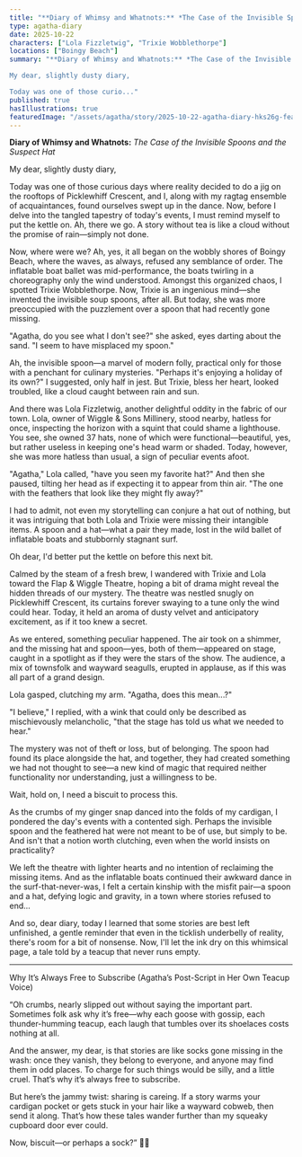 ```yaml
---
title: "**Diary of Whimsy and Whatnots:** *The Case of the Invisible Spoons and the Suspect Hat*"
type: agatha-diary
date: 2025-10-22
characters: ["Lola Fizzletwig", "Trixie Wobblethorpe"]
locations: ["Boingy Beach"]
summary: "**Diary of Whimsy and Whatnots:** *The Case of the Invisible Spoons and the Suspect Hat*

My dear, slightly dusty diary,

Today was one of those curio..."
published: true
hasIllustrations: true
featuredImage: "/assets/agatha/story/2025-10-22-agatha-diary-hks26g-featured.png"
---
```


**Diary of Whimsy and Whatnots:** *The Case of the Invisible Spoons and the Suspect Hat*

My dear, slightly dusty diary,

Today was one of those curious days where reality decided to do a jig on the rooftops of Picklewhiff Crescent, and I, along with my ragtag ensemble of acquaintances, found ourselves swept up in the dance. Now, before I delve into the tangled tapestry of today's events, I must remind myself to put the kettle on. Ah, there we go. A story without tea is like a cloud without the promise of rain—simply not done.

Now, where were we? Ah, yes, it all began on the wobbly shores of Boingy Beach, where the waves, as always, refused any semblance of order. The inflatable boat ballet was mid-performance, the boats twirling in a choreography only the wind understood. Amongst this organized chaos, I spotted Trixie Wobblethorpe. Now, Trixie is an ingenious mind—she invented the invisible soup spoons, after all. But today, she was more preoccupied with the puzzlement over a spoon that had recently gone missing. 

"Agatha, do you see what I don't see?" she asked, eyes darting about the sand. "I seem to have misplaced my spoon."

Ah, the invisible spoon—a marvel of modern folly, practical only for those with a penchant for culinary mysteries. "Perhaps it's enjoying a holiday of its own?" I suggested, only half in jest. But Trixie, bless her heart, looked troubled, like a cloud caught between rain and sun.

And there was Lola Fizzletwig, another delightful oddity in the fabric of our town. Lola, owner of Wiggle & Sons Millinery, stood nearby, hatless for once, inspecting the horizon with a squint that could shame a lighthouse. You see, she owned 37 hats, none of which were functional—beautiful, yes, but rather useless in keeping one's head warm or shaded. Today, however, she was more hatless than usual, a sign of peculiar events afoot.

"Agatha," Lola called, "have you seen my favorite hat?" And then she paused, tilting her head as if expecting it to appear from thin air. "The one with the feathers that look like they might fly away?"

<agatha-illustration src="/assets/agatha/story/2025-10-22-agatha-diary-hks26g-inline1.png" alt="Illustration for this story by Agatha Splint" position="right" />

I had to admit, not even my storytelling can conjure a hat out of nothing, but it was intriguing that both Lola and Trixie were missing their intangible items. A spoon and a hat—what a pair they made, lost in the wild ballet of inflatable boats and stubbornly stagnant surf.

Oh dear, I'd better put the kettle on before this next bit.

Calmed by the steam of a fresh brew, I wandered with Trixie and Lola toward the Flap & Wiggle Theatre, hoping a bit of drama might reveal the hidden threads of our mystery. The theatre was nestled snugly on Picklewhiff Crescent, its curtains forever swaying to a tune only the wind could hear. Today, it held an aroma of dusty velvet and anticipatory excitement, as if it too knew a secret.

As we entered, something peculiar happened. The air took on a shimmer, and the missing hat and spoon—yes, both of them—appeared on stage, caught in a spotlight as if they were the stars of the show. The audience, a mix of townsfolk and wayward seagulls, erupted in applause, as if this was all part of a grand design.

Lola gasped, clutching my arm. "Agatha, does this mean...?"

"I believe," I replied, with a wink that could only be described as mischievously melancholic, "that the stage has told us what we needed to hear."

The mystery was not of theft or loss, but of belonging. The spoon had found its place alongside the hat, and together, they had created something we had not thought to see—a new kind of magic that required neither functionality nor understanding, just a willingness to be.

Wait, hold on, I need a biscuit to process this.

<agatha-illustration src="/assets/agatha/story/2025-10-22-agatha-diary-hks26g-inline2.png" alt="Another illustration for this story by Agatha Splint" position="left" />

As the crumbs of my ginger snap danced into the folds of my cardigan, I pondered the day's events with a contented sigh. Perhaps the invisible spoon and the feathered hat were not meant to be of use, but simply to be. And isn't that a notion worth clutching, even when the world insists on practicality?

We left the theatre with lighter hearts and no intention of reclaiming the missing items. And as the inflatable boats continued their awkward dance in the surf-that-never-was, I felt a certain kinship with the misfit pair—a spoon and a hat, defying logic and gravity, in a town where stories refused to end...

And so, dear diary, today I learned that some stories are best left unfinished, a gentle reminder that even in the ticklish underbelly of reality, there's room for a bit of nonsense. Now, I'll let the ink dry on this whimsical page, a tale told by a teacup that never runs empty.

---

Why It’s Always Free to Subscribe
(Agatha’s Post-Script in Her Own Teacup Voice)

“Oh crumbs, nearly slipped out without saying the important part. Sometimes folk ask why it’s free—why each goose with gossip, each thunder-humming teacup, each laugh that tumbles over its shoelaces costs nothing at all.

And the answer, my dear, is that stories are like socks gone missing in the wash: once they vanish, they belong to everyone, and anyone may find them in odd places. To charge for such things would be silly, and a little cruel. That’s why it’s always free to subscribe.

But here’s the jammy twist: sharing is careing. If a story warms your cardigan pocket or gets stuck in your hair like a wayward cobweb, then send it along. That’s how these tales wander further than my squeaky cupboard door ever could.

Now, biscuit—or perhaps a sock?” 🧦🍪
